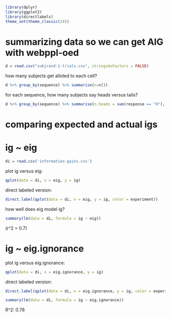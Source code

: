 ```r
library(dplyr)
library(ggplot2)
library(directlabels)
theme_set(theme_classic(24))
```

# summarizing data so we can get AIG with webppl-oed

```r
d = read.csv("subjrand-1-trials.csv", stringsAsFactors = FALSE)
```


how many subjects get alloted to each cell?

```r
d %>% group_by(sequence) %>% summarise(n=n())
```

for each sequence, how many subjects say heads versus tails?
```r
d %>% group_by(sequence) %>% summarise(n.heads = sum(response == "H"), n.tails = sum(response == "T"))
```

# comparing expected and actual igs

# ig ~ eig


```r
di = read.csv('information-gains.csv')
```

plot ig versus eig:
```r
qplot(data = di, x = eig, y = ig)
```

direct labeled version:
```r
direct.label(qplot(data = di, x = eig, y = ig, color = experiment))
```

how well does eig model ig?
```r
summary(lm(data = di, formula = ig ~ eig))
```

(r^2 = 0.7)

# ig ~ eig.ignorance

plot ig versus eig.ignorance:
```r
qplot(data = di, x = eig.ignorance, y = ig)
```

direct labeled version:
```r
direct.label(qplot(data = di, x = eig.ignorance, y = ig, color = experiment))
```

```r
summary(lm(data = di, formula = ig ~ eig.ignorance))
```

R^2: 0.78
